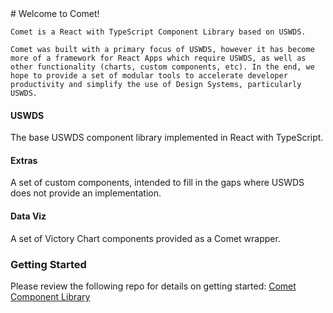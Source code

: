
<Meta title="Welcome" />

<div className="sb-container">
  <div className='sb-section-title'>
    # Welcome to Comet!

    Comet is a React with TypeScript Component Library based on USWDS.

    Comet was built with a primary focus of USWDS, however it has become more of a framework for React Apps which require USWDS, as well as other functionality (charts, custom components, etc). In the end, we hope to provide a set of modular tools to accelerate developer productivity and simplify the use of Design Systems, particularly USWDS.

  </div>
  <div className="sb-section">
    <div className="sb-section-item">
      <h4 className="sb-section-item-heading">USWDS</h4>
      <p className="sb-section-item-paragraph">The base USWDS component library implemented in React with TypeScript.</p>
    </div>
    <div className="sb-section-item">
      <h4 className="sb-section-item-heading">Extras</h4>
      <p className="sb-section-item-paragraph">A set of custom components, intended to fill in the gaps where USWDS does not provide an implementation.</p>
    </div>
    <div className="sb-section-item">
      <div>
        <h4 className="sb-section-item-heading">Data Viz</h4>
        <p className="sb-section-item-paragraph">A set of Victory Chart components provided as a Comet wrapper.</p>
      </div>
    </div>
  </div>
   <div className="sb-section">
    <div className="sb-section-item">
      <h3 className="sb-section-item-heading">Getting Started</h3>
      <p className="sb-section-item-paragraph">
        Please review the following repo for details on getting started:
        <a href="https://github.com/MetroStar/comet" target="_blank">Comet Component Library</a>
      </p>
    </div>
  </div>
</div>

<style>
  {`
  .sb-container {
    margin-bottom: 48px;
  }

  .sb-section {
    width: 100%;
    display: flex;
    flex-direction: row;
    gap: 20px;
  }

  img {
    object-fit: cover;
  }

  .sb-section-title {
    margin-bottom: 32px;
  }

  .sb-section a:not(h1 a, h2 a, h3 a) {
    font-size: 14px;
  }

  .sb-section-item, .sb-grid-item {
    flex: 1;
    display: flex;
    flex-direction: column;
  }

  .sb-section-item-heading {
    padding-top: 20px !important;
    padding-bottom: 5px !important;
    margin: 0 !important;
  }
  .sb-section-item-paragraph {
    margin: 0;
    padding-bottom: 10px;
  }

  @media screen and (max-width: 800px) {

  }

  @media screen and (max-width: 600px) {
    .sb-section {
      flex-direction: column;
    }
  }
  `}
</style>
